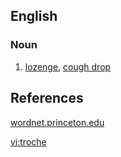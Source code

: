 ==English==

===Noun===

#[[lozenge]], [[cough drop]]

==References==

[http://wordnet.princeton.edu/perl/webwn?s=troche wordnet.princeton.edu]

[[vi:troche]]